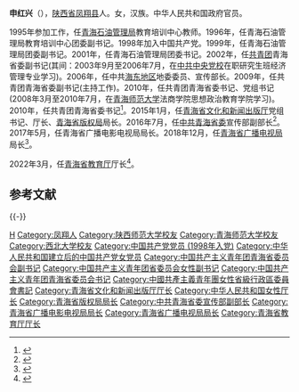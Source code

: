 '''申红兴'''（{{bd|1972年|4月||catIdx=Shen申}}），[[陕西省|陕西省]][[凤翔县|凤翔县]]人。女，汉族。中华人民共和国政府官员。

1995年参加工作，任[[青海石油管理局|青海石油管理局]]教育培训中心教师。1996年，任青海石油管理局教育培训中心团委副书记。1998年加入中国共产党。1999年，任青海石油管理局团委副书记。2001年，任青海石油管理局团委书记。2002年，任[[中國共產主義青年團|共青团]]青海省委副书记(其间：2003年9月至2006年7月，在[[中共中央党校|中共中央党校]]在职研究生班经济管理专业学习)。2006年，任中共[[海东地区|海东地区]]地委委员、宣传部长。2009年，任共青团青海省委副书记(主持工作)。2010年，任共青团青海省委书记、党组书记(2008年3月至2010年7月，在[[青海师范大学|青海师范大学]]法商学院思想政治教育学院学习)。2010年，任共青团青海省委书记<ref>{{cite web|url=http://district.ce.cn/newarea/sddy/201305/29/t20130529_24428897.shtml|title=申红兴当选青海团省委书记|publisher=中国经济网|accessdate=2016-10-08|archive-date=2016-04-03|archive-url=https://web.archive.org/web/20160403022054/http://district.ce.cn/newarea/sddy/201305/29/t20130529_24428897.shtml|dead-url=no}}</ref>。2015年1月，任[[青海省文化和新闻出版厅|青海省文化和新闻出版厅]]党组书记、厅长、[[青海省版权局|青海省版权局]]局长。2016年7月，任[[中共青海省委|中共青海省委]]宣传部副部长<ref>{{cite web|url=http://district.ce.cn/newarea/sddy/201607/29/t20160729_14327042.shtml|title=高玉峰任青海省文化和新闻出版厅厅长 申红兴不再担任|publisher=中国经济网|accessdate=2016-10-08|archive-date=2017-08-08|archive-url=https://web.archive.org/web/20170808193949/http://district.ce.cn/newarea/sddy/201607/29/t20160729_14327042.shtml|dead-url=no}}</ref>。2017年5月，任青海省广播电影电视局局长。2018年12月，任[[青海省广播电视局|青海省广播电视局]]局长<ref>{{cite web|url=http://district.ce.cn/newarea/sddy/201812/11/t20181211_31009451.shtml|title=青海任免杨汝坤、王平、申红兴、吕刚、元宁、陈启福等职务|publisher=中国经济网|accessdate=2022-04-16}}</ref>。

2022年3月，任[[青海省教育厅|青海省教育厅]]厅长<ref>{{cite web|url=http://district.ce.cn/newarea/sddy/202203/30/t20220330_37447258.shtml|title=青海任免杨志文、侯碧波、师存武、申红兴、冯志刚、胡斌等职务|publisher=中国经济网|accessdate=2022-04-16}}</ref>。

==参考文献==
{{reflist}}

{{-}}
{{start box}}
{{s-gov|prc}}
{{s-before|[[韩英_(1963年)|韩英]]}}
{{s-title|[[青海省教育厅|青海省教育厅]]厅长|2022年3月－}}
{{s-inc}}
{{s-new}}
{{s-title|[[青海省广播电视局|青海省广播电视局]]局长|2018年12月－2022年2月}}
{{s-after|[[张新文_(1968年)|张新文]]}}
{{s-before|[[金河清|金河清]]}}
{{s-title|[[青海省广播电影电视局|青海省广播电影电视局]]局长|2017年5月－2018年12月}}
{{s-none|机构撤销}}
{{s-before|[[曹萍|曹萍]]|rows=2}}
{{s-title|[[青海省文化和新闻出版厅|青海省文化和新闻出版厅]]厅长|2015年1月－2016年7月}}
{{s-after|[[高玉峰|高玉峰]]|rows=2}}
{{s-title|[[青海省版权局|青海省版权局]]局长|2015年1月－2016年7月}}
{{s-civ}}
{{s-before|[[钱桂仑|钱桂仑]]}}
{{s-title|[[中国共产主义青年团青海省委员会|中国共产主义青年团青海省委员会]]书记|2010年4月－2015年1月}}
{{s-after|[[王华杰_(1976年)|王华杰]]}}
{{end box}}
{{各省级行政区团委书记}}

{{DEFAULTSORT:Shen申}}
[[Category:申姓|H]]
[[Category:凤翔人|Category:凤翔人]]
[[Category:陕西师范大学校友|Category:陕西师范大学校友]]
[[Category:青海师范大学校友|Category:青海师范大学校友]]
[[Category:西北大学校友|Category:西北大学校友]]
[[Category:中国共产党党员_(1998年入党)|Category:中国共产党党员 (1998年入党)]]
[[Category:中华人民共和国建立后的中国共产党女党员|Category:中华人民共和国建立后的中国共产党女党员]]
[[Category:中国共产主义青年团青海省委员会副书记|Category:中国共产主义青年团青海省委员会副书记]]
[[Category:中国共产主义青年团省委员会女性副书记|Category:中国共产主义青年团省委员会女性副书记]]
[[Category:中国共产主义青年团青海省委员会书记|Category:中国共产主义青年团青海省委员会书记]]
[[Category:中國共產主義青年團女性省級行政區委員會書記|Category:中國共產主義青年團女性省級行政區委員會書記]]
[[Category:青海省文化和新闻出版厅厅长|Category:青海省文化和新闻出版厅厅长]]
[[Category:中华人民共和国女性厅长|Category:中华人民共和国女性厅长]]
[[Category:青海省版权局局长|Category:青海省版权局局长]]
[[Category:中共青海省委宣传部副部长|Category:中共青海省委宣传部副部长]]
[[Category:青海省广播电影电视局局长|Category:青海省广播电影电视局局长]]
[[Category:青海省广播电视局局长|Category:青海省广播电视局局长]]
[[Category:青海省教育厅厅长|Category:青海省教育厅厅长]]